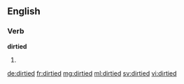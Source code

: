 ==English==

===Verb===
'''dirtied'''

# {{past of|dirty}}

[[de:dirtied]]
[[fr:dirtied]]
[[mg:dirtied]]
[[ml:dirtied]]
[[sv:dirtied]]
[[vi:dirtied]]